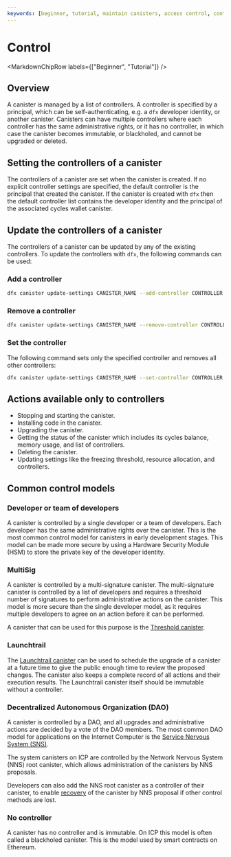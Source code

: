 ```yaml
---
keywords: [beginner, tutorial, maintain canisters, access control, controllers]
---
```




# Control

<MarkdownChipRow labels={["Beginner", "Tutorial"]} />

## Overview

A canister is managed by a list of controllers. A controller is specified by a principal, which can be self-authenticating, e.g. a `dfx` developer identity, or another canister. Canisters can have multiple controllers where each controller has the same administrative rights, or it has no controller, in which case the canister becomes immutable, or blackholed, and cannot be upgraded or deleted.

## Setting the controllers of a canister

The controllers of a canister are set when the canister is created. If no explicit controller settings are specified, the default controller is the principal that created the canister. If the canister is created with `dfx` then the default controller list contains the developer identity and the principal of the associated cycles wallet canister.

## Update the controllers of a canister

The controllers of a canister can be updated by any of the existing controllers. To update the controllers with `dfx`, the following commands can be used:

### Add a controller

```sh
dfx canister update-settings CANISTER_NAME --add-controller CONTROLLER
```

### Remove a controller

```sh
dfx canister update-settings CANISTER_NAME --remove-controller CONTROLLER
```

### Set the controller

The following command sets only the specified controller and removes all other controllers:

```sh
dfx canister update-settings CANISTER_NAME --set-controller CONTROLLER
```

## Actions available only to controllers

- Stopping and starting the canister.
- Installing code in the canister.
- Upgrading the canister.
- Getting the status of the canister which includes its cycles balance, memory usage, and list of controllers.
- Deleting the canister.
- Updating settings like the freezing threshold, resource allocation, and controllers.

## Common control models

### Developer or team of developers

A canister is controlled by a single developer or a team of developers. Each developer has the same administrative rights over the canister. This is the most common control model for canisters in early development stages. This model can be made more secure by using a Hardware Security Module (HSM) to store the private key of the developer identity.

### MultiSig

A canister is controlled by a multi-signature canister. The multi-signature canister is controlled by a list of developers and requires a threshold number of signatures to perform administrative actions on the canister. This model is more secure than the single developer model, as it requires multiple developers to agree on an action before it can be performed.

A canister that can be used for this purpose is the [Threshold canister](https://github.com/dfinity/threshold).

### Launchtrail

The [Launchtrail canister](https://github.com/spinner-cash/launchtrail) can be used to schedule the upgrade of a canister at a future time to give the public enough time to review the proposed changes. The canister also keeps a complete record of all actions and their execution results. The Launchtrail canister itself should be immutable without a controller.

###  Decentralized Autonomous Organization (DAO)

A canister is controlled by a DAO, and all upgrades and administrative actions are decided by a vote of the DAO members. The most common DAO model for applications on the Internet Computer is the [Service Nervous System (SNS)](/docs/developer-docs/daos/sns/index.mdx).

The system canisters on ICP are controlled by the Network Nervous System (NNS) root canister, which allows administration of the canisters by NNS proposals.

Developers can also add the NNS root canister as a controller of their canister, to enable [recovery](/docs/current/developer-docs/smart-contracts/maintain/recovery) of the canister by NNS proposal if other control methods are lost.

### No controller

A canister has no controller and is immutable. On ICP this model is often called a blackholed canister. This is the model used by smart contracts on Ethereum.
